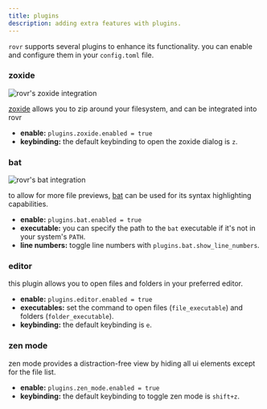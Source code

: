 ```yaml
---
title: plugins
description: adding extra features with plugins.
---
```


`rovr` supports several plugins to enhance its functionality. you can enable and configure them in your `config.toml` file.

### zoxide

<img
  src="https://github.com/NSPC911/rovr/blob/master/img/0.0.0.4/rovr_zoxide.png"
  alt="rovr's zoxide integration"
/>

[zoxide](https://github.com/ajeetdsouza/zoxide) allows you to zip around your filesystem, and can be integrated into rovr

- **enable:** `plugins.zoxide.enabled = true`
- **keybinding:** the default keybinding to open the zoxide dialog is `z`.

### bat

<img
  src="https://github.com/NSPC911/rovr/blob/master/img/0.0.0.4/rovr_with_bat.png"
  alt="rovr's bat integration"
/>

to allow for more file previews, [bat](https://github.com/sharkdp/bat) can be used for its syntax highlighting capabilities.

- **enable:** `plugins.bat.enabled = true`
- **executable:** you can specify the path to the `bat` executable if it's not in your system's `PATH`.
- **line numbers:** toggle line numbers with `plugins.bat.show_line_numbers`.

### editor

this plugin allows you to open files and folders in your preferred editor.

- **enable:** `plugins.editor.enabled = true`
- **executables:** set the command to open files (`file_executable`) and folders (`folder_executable`).
- **keybinding:** the default keybinding is `e`.

### zen mode

zen mode provides a distraction-free view by hiding all ui elements except for the file list.

- **enable:** `plugins.zen_mode.enabled = true`
- **keybinding:** the default keybinding to toggle zen mode is `shift+z`.

